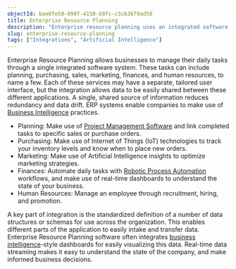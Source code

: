 ```yaml
---
objectId: bae0fe50-099f-4150-b9fc-c3cb36f9ad58
title: Enterprise Resource Planning
description: "Enterprise resource planning uses an integrated software system to manage a business' daily tasks."
slug: enterprise-resource-planning
tags: ["Integrations", "Artificial Intelligence"]
---
```


Enterprise Resource Planning allows businesses to manage their daily tasks through a single integrated software system. These tasks can include planning, purchasing, sales, marketing, finances, and human resources, to name a few. Each of these services may have a separate, tailored user interface, but the integration allows data to be easily shared between these different applications. A single, shared source of information reduces redundancy and data drift. ERP systems enable companies to make use of [Business Intelligence](https://hash.ai/glossary/business-intelligence) practices.

- Planning: Make use of [Project Management Software](https://hash.ai/glossary/project-management-software) and link completed tasks to specific sales or purchase orders.
- Purchasing: Make use of Internet of Things (IoT) technologies to track your inventory levels and know when to place new orders.
- Marketing: Make use of Artificial Intelligence insights to optimize marketing strategies.
- Finances: Automate daily tasks with [Robotic Process Automation](https://hash.ai/glossary/robotic-process-automation) workflows, and make use of real-time dashboards to understand the state of your business.
- Human Resources: Manage an employee through recruitment, hiring, and promotion.

A key part of integration is the standardized definition of a number of data structures or schemas for use across the organization. This enables different parts of the application to easily intake and transfer data. Enterprise Resource Planning software often integrates [business intelligence](https://hash.ai/glossary/business-intelligence)-style dashboards for easily visualizing this data. Real-time data streaming makes it easy to understand the state of the company, and make informed business decisions.
